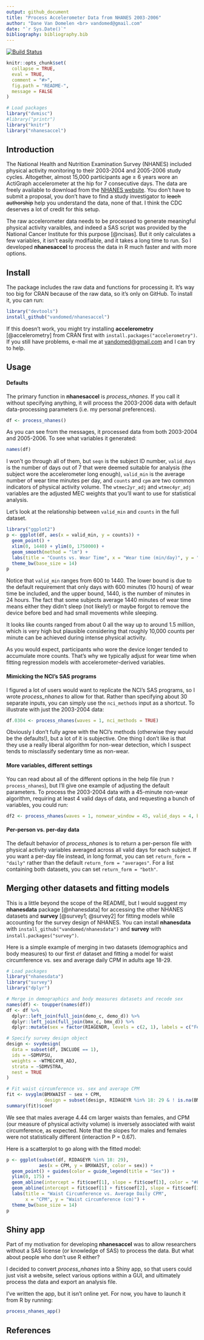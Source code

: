 ```yaml
---
output: github_document
title: "Process Accelerometer Data from NHANES 2003-2006"
author: "Dane Van Domelen <br> vandomed@gmail.com"
date: "`r Sys.Date()`"
bibliography: bibliography.bib
---
```


<!-- README.md is generated from README.Rmd. Please edit that file -->

[![Build Status](https://travis-ci.org/vandomed/nhanesaccel.svg?branch=master)](https://travis-ci.org/vandomed/nhanesaccel)

```r

knitr::opts_chunk$set(
  collapse = TRUE,
  eval = TRUE,
  comment = "#>",
  fig.path = "README-",
  message = FALSE
)

# Load packages
library("dvmisc")
#library("printr")
library("knitr")
library("nhanesaccel")
```


## Introduction

The National Health and Nutrition Examination Survey (NHANES) included physical activity monitoring to their 2003-2004 and 2005-2006 study cycles. Altogether, almost 15,000 participants age $\ge$ 6 years wore an ActiGraph accelerometer at the hip for 7 consecutive days. The data are freely available to download from the [NHANES website](https://wwwn.cdc.gov/nchs/nhanes/continuousnhanes/default.aspx?BeginYear=2003). You don't have to submit a proposal, you don't have to find a study investigator to ~~leach authorship~~ help you understand the data, none of that. I think the CDC deserves a lot of credit for this setup.

The raw accelerometer data needs to be processed to generate meaningful physical activity varaibles, and indeed a SAS script was provided by the National Cancer Institute for this purpose [@ncisas]. But it only calculates a few variables, it isn't easily modifiable, and it takes a long time to run. So I developed **nhanesaccel** to process the data in R much faster and with more options.


## Install

The package includes the raw data and functions for processing it. It's way too big for CRAN because of the raw data, so it's only on GitHub. To install it, you can run:

```r
library("devtools")
install_github("vandomed/nhanesaccel")
```

If this doesn't work, you might try installing **accelerometry** [@accelerometry] from CRAN first with `install.packages("accelerometry")`. If you still have problems, e-mail me at <vandomed@gmail.com> and I can try to help.


## Usage

#### Defaults

The primary function in **nhanesaccel** is *process_nhanes*. If you call it without specifying anything, it will process the 2003-2006 data with default data-processing parameters (i.e. my personal preferences).

```r
df <- process_nhanes()
```

As you can see from the messages, it processed data from both 2003-2004 and 2005-2006. To see what variables it generated:

```r
names(df)
```

I won't go through all of them, but `seqn` is the subject ID number, `valid_days` is the number of days out of 7 that were deemed suitable for analysis (the subject wore the accelerometer long enough), `valid_min` is the average number of wear time minutes per day, and `counts` and `cpm` are two common indicators of physical activity volume. The `wtmec2yr_adj` and `wtmec4yr_adj` variables are the adjusted MEC weights that you'll want to use for statistical analysis.

Let's look at the relationship between `valid_min` and `counts` in the full dataset.

```r
library("ggplot2")
p <- ggplot(df, aes(x = valid_min, y = counts)) + 
  geom_point() + 
  xlim(0, 1440) + ylim(0, 1750000) + 
  geom_smooth(method = "lm") + 
  labs(title = "Counts vs. Wear Time", x = "Wear time (min/day)", y = "Counts/day") + 
  theme_bw(base_size = 14)
p
```

Notice that `valid_min` ranges from 600 to 1440. The lower bound is due to the default requirement that only days with 600 minutes (10 hours) of wear time be included, and the upper bound, 1440, is the number of minutes in 24 hours. The fact that some subjects average 1440 minutes of wear time means either they didn't sleep (not likely!) or maybe forgot to remove the device before bed and had small movements while sleeping.

It looks like counts ranged from about 0 all the way up to around 1.5 million, which is very high but plausible considering that roughly 10,000 counts per minute can be achieved during intense physical activity.

As you would expect, participants who wore the device longer tended to accumulate more counts. That's why we typically adjust for wear time when fitting regression models with accelerometer-derived variables.

#### Mimicking the NCI's SAS programs

I figured a lot of users would want to replicate the NCI's SAS programs, so I wrote *process_nhanes* to allow for that. Rather than specifying about 30 separate inputs, you can simply use the `nci_methods` input as a shortcut. To illustrate with just the 2003-2004 data:

```r
df.0304 <- process_nhanes(waves = 1, nci_methods = TRUE)
```

Obviously I don't fully agree with the NCI's methods (otherwise they would be the defaults!), but a lot of it is subjective. One thing I don't like is that they use a really liberal algorithm for non-wear detection, which I suspect tends to misclassify sedentary time as non-wear. 

#### More variables, different settings

You can read about all of the different options in the help file (run `?process_nhanes`), but I'll give one example of adjusting the default parameters. To process the 2003-2004 data with a 45-minute non-wear algorithm, requiring at least 4 valid days of data, and requesting a bunch of variables, you could run:

```r
df2 <- process_nhanes(waves = 1, nonwear_window = 45, valid_days = 4, brevity = 3)
```

#### Per-person vs. per-day data

The default behavior of *process_nhanes* is to return a per-person file with physical activity variables averaged across all valid days for each subject. If you want a per-day file instead, in long format, you can set `return_form = "daily"` rather than the default `return_form = "averages"`. For a list containing both datasets, you can set `return_form = "both"`.


## Merging other datasets and fitting models

This is a little beyond the scope of the README, but I would suggest my **nhanesdata** package [@nhanesdata] for accessing the other NHANES datasets and **survey** [@survey1; @survey2] for fitting models while accounting for the survey design of NHANES. You can install **nhanesdata** with `install_github("vandomed/nhanesdata")` and **survey** with `install.packages("survey")`.

Here is a simple example of merging in two datasets (demographics and body measures) to our first `df` dataset and fitting a model for waist circumference vs. sex and average daily CPM in adults age 18-29.

```r
# Load packages
library("nhanesdata")
library("survey")
library("dplyr")

# Merge in demographics and body measures datasets and recode sex
names(df) <- toupper(names(df))
df <- df %>% 
  dplyr::left_join(full_join(demo_c, demo_d)) %>%
  dplyr::left_join(full_join(bmx_c, bmx_d)) %>%
  dplyr::mutate(sex = factor(RIAGENDR, levels = c(2, 1), labels = c("Female", "Male")))

# Specify survey design object
design <- svydesign(
  data = subset(df, INCLUDE == 1),
  ids = ~SDMVPSU, 
  weights = ~WTMEC4YR_ADJ, 
  strata = ~SDMVSTRA, 
  nest = TRUE
)

# Fit waist circumference vs. sex and average CPM
fit <- svyglm(BMXWAIST ~ sex + CPM, 
              design = subset(design, RIDAGEYR %in% 18: 29 & ! is.na(BMXWAIST)))
summary(fit)$coef
```

We see that males average  4.44 cm larger waists than females, and CPM (our measure of physical activity volume) is inversely associated with waist circumference, as expected. Note that the slopes for males and females were not statistically different (interaction P = 0.67).

Here is a scatterplot to go along with the fitted model:

```r
p <- ggplot(subset(df, RIDAGEYR %in% 18: 29), 
            aes(x = CPM, y = BMXWAIST, color = sex)) + 
  geom_point() + guides(color = guide_legend(title = "Sex")) + 
  ylim(0, 175) + 
  geom_abline(intercept = fit$coef[1], slope = fit$coef[3], color = "#F8766D") +
  geom_abline(intercept = fit$coef[1] + fit$coef[2], slope = fit$coef[3], color = "#00BFC4") + 
  labs(title = "Waist Circumference vs. Average Daily CPM", 
       x = "CPM", y = "Waist circumference (cm)") + 
  theme_bw(base_size = 14)
p
```


## Shiny app

Part of my motivation for developing **nhanesaccel** was to allow researchers without a SAS license (or knowledge of SAS) to process the data. But what about people who don't use R either?

I decided to convert *process_nhanes* into a Shiny app, so that users could just visit a website, select various options within a GUI, and ultimately process the data and export an analysis file.

I've written the app, but it isn't online yet. For now, you have to launch it from R by running:

```r
process_nhanes_app()
```


## References
